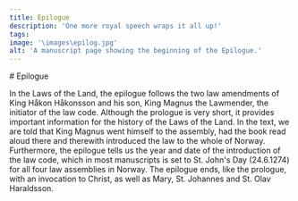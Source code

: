 ```yaml
---
title: Epilogue
description: 'One more royal speech wraps it all up!'
tags:
image: '\images\epilog.jpg'
alt: 'A manuscript page showing the beginning of the Epilogue.'
---
```



<Container>
# Epilogue

<Spacer height={20} />

</Container>

In the Laws of the Land, the epilogue follows the two law amendments of King Håkon Håkonsson and his son, King Magnus the Lawmender, the initiator of the law code. Although the prologue is very short, it provides important information for the history of the Laws of the Land. In the text, we are told that King Magnus went himself to the assembly, had the book read aloud there and therewith introduced the law to the whole of Norway. Furthermore, the epilogue tells us the year and date of the introduction of the law code, which in most manuscripts is set to St. John's Day (24.6.1274) for all four law assemblies in Norway. The epilogue ends, like the prologue, with an invocation to Christ, as well as Mary, St. Johannes and St. Olav Haraldsson.

</Container>

<Spacer height={50} />

<Figure
    image="public/images/scribe.jpg"
    title="Silhouette from the exhibition showing a scribe."
    alt="Silhouette from the exhibition showing a scribe."
>
</Figure>

<Spacer height={50} />